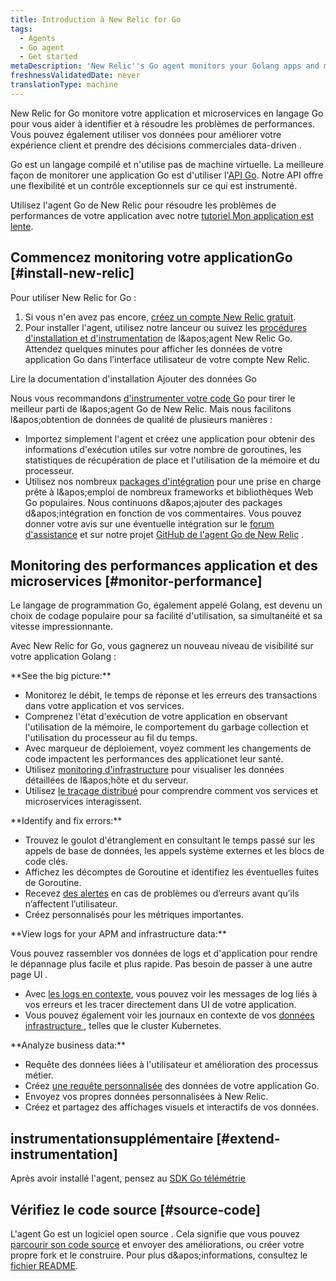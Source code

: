 ```yaml
---
title: Introduction à New Relic for Go
tags:
  - Agents
  - Go agent
  - Get started
metaDescription: 'New Relic''s Go agent monitors your Golang apps and microservices, and helps you identify and solve performance issues.'
freshnessValidatedDate: never
translationType: machine
---
```


New Relic for Go monitore votre application et microservices en langage Go pour vous aider à identifier et à résoudre les problèmes de performances. Vous pouvez également utiliser vos données pour améliorer votre expérience client et prendre des décisions commerciales data-driven .

Go est un langage compilé et n'utilise pas de machine virtuelle. La meilleure façon de monitorer une application Go est d'utiliser l'[API Go](/docs/agents/go-agent/api-guides/guide-using-go-agent-api). Notre API offre une flexibilité et un contrôle exceptionnels sur ce qui est instrumenté.

Utilisez l'agent Go de New Relic pour résoudre les problèmes de performances de votre application avec notre [tutoriel Mon application est lente](/docs/journey-app-slow/root-causes/).

## Commencez monitoring votre applicationGo [#install-new-relic]

Pour utiliser New Relic for Go :

1. Si vous n'en avez pas encore, [créez un compte New Relic gratuit](https://newrelic.com/signup).
2. Pour installer l'agent, utilisez notre lanceur ou suivez les [procédures d'installation et d'instrumentation](/docs/agents/go-agent/get-started/get-new-relic-go) de l&amp;apos;agent New Relic Go. Attendez quelques minutes pour afficher les données de votre application Go dans l’interface utilisateur de votre compte New Relic.

<ButtonGroup>
  <ButtonLink role="button" to="/docs/agents/go-agent/installation/install-new-relic-go" variant="normal">
    Lire la documentation d'installation
  </ButtonLink>

  <ButtonLink role="button" to="https://one.newrelic.com/launcher/nr1-core.settings?pane=eyJuZXJkbGV0SWQiOiJ0dWNzb24ucGxnLWluc3RydW1lbnQtZXZlcnl0aGluZyJ9&cards[0]=eyJuZXJkbGV0SWQiOiJzZXR1cC1uZXJkbGV0cy5zZXR1cC1nby1pbnRlZ3JhdGlvbiIsImFjY291bnRJZCI6MjY0MDQwOX0=&platform[accountId]=1" variant="primary">
    Ajouter des données Go
  </ButtonLink>
</ButtonGroup>

Nous vous recommandons [d'instrumenter votre code Go](/docs/apm/agents/go-agent/instrumentation/instrument-go-transactions) pour tirer le meilleur parti de l&amp;apos;agent Go de New Relic. Mais nous facilitons l&amp;apos;obtention de données de qualité de plusieurs manières :

* Importez simplement l'agent et créez une application pour obtenir des informations d'exécution utiles sur votre nombre de goroutines, les statistiques de récupération de place et l'utilisation de la mémoire et du processeur.
* Utilisez nos nombreux [packages d'intégration](/docs/agents/go-agent/get-started/go-agent-compatibility-requirements#frameworks) pour une prise en charge prête à l&amp;apos;emploi de nombreux frameworks et bibliothèques Web Go populaires. Nous continuons d&amp;apos;ajouter des packages d&amp;apos;intégration en fonction de vos commentaires. Vous pouvez donner votre avis sur une éventuelle intégration sur le [forum d'assistance](https://discuss.newrelic.com/tags/goagent) et sur notre projet [GitHub de l'agent Go de New Relic](https://github.com/newrelic/go-agent/issues) .

## Monitoring des performances application et des microservices [#monitor-performance]

Le langage de programmation Go, également appelé Golang, est devenu un choix de codage populaire pour sa facilité d'utilisation, sa simultanéité et sa vitesse impressionnante.

Avec New Relic for Go, vous gagnerez un nouveau niveau de visibilité sur votre application Golang :

<DNT>
  **See the big picture:**
</DNT>

* Monitorez le débit, le temps de réponse et les erreurs des transactions dans votre application et vos services.
* Comprenez l'état d'exécution de votre application en observant l'utilisation de la mémoire, le comportement du garbage collection et l'utilisation du processeur au fil du temps.
* Avec marqueur de déploiement, voyez comment les changements de code impactent les performances des applicationet leur santé.
* Utilisez [monitoring d'infrastructure](/docs/infrastructure/new-relic-infrastructure/getting-started/introduction-new-relic-infrastructure) pour visualiser les données détaillées de l&amp;apos;hôte et du serveur.
* Utilisez [le traçage distribué](/docs/apm/distributed-tracing/getting-started/introduction-distributed-tracing) pour comprendre comment vos services et microservices interagissent.

<DNT>
  **Identify and fix errors:**
</DNT>

* Trouvez le goulot d'étranglement en consultant le temps passé sur les appels de base de données, les appels système externes et les blocs de code clés.
* Affichez les décomptes de Goroutine et identifiez les éventuelles fuites de Goroutine.
* Recevez [des alertes](/docs/alerts/alert-policies/understanding-alert-policies/alerting-new-relic) en cas de problèmes ou d’erreurs avant qu’ils n’affectent l’utilisateur.
* Créez <InlinePopover type="dashboards" />personnalisés pour les métriques importantes.

<DNT>
  **View logs for your APM and infrastructure data:**
</DNT>

Vous pouvez rassembler vos données de logs et d'application pour rendre le dépannage plus facile et plus rapide. Pas besoin de passer à une autre page UI .

* Avec [les logs en contexte](/docs/logs/logs-context/configure-logs-context-go/), vous pouvez voir les messages de log liés à vos erreurs et les tracer directement dans UI de votre application.
* Vous pouvez également voir les journaux en contexte de vos [données infrastructure ](/docs/logs/forward-logs/forward-your-logs-using-infrastructure-agent/), telles que le cluster Kubernetes.

<DNT>
  **Analyze business data:**
</DNT>

* Requête des données liées à l'utilisateur et amélioration des processus métier.
* Créez [une requête personnalisée](https://learn.newrelic.com/live-webinar-introduction-to-the-new-relic-telemetry-data-platform) des données de votre application Go.
* Envoyez vos propres données personnalisées à New Relic.
* Créez et partagez des affichages visuels et interactifs de vos données.

## instrumentationsupplémentaire [#extend-instrumentation]

Après avoir installé l'agent, pensez au [SDK Go télémétrie](/docs/data-ingest-apis/get-data-new-relic/new-relic-sdks/telemetry-sdks-send-custom-telemetry-data-new-relic)

## Vérifiez le code source [#source-code]

L'agent Go est un logiciel open source . Cela signifie que vous pouvez [parcourir son code source](https://github.com/newrelic/go-agent) et envoyer des améliorations, ou créer votre propre fork et le construire. Pour plus d&amp;apos;informations, consultez le [fichier README](https://github.com/newrelic/go-agent/blob/master/README.md).